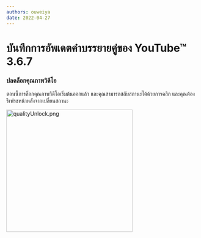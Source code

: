 ```yaml
---
authors: ouweiya
date: 2022-04-27
---
```





# บันทึกการอัพเดตคำบรรยายคู่ของ YouTube™ 3.6.7

### ปลดล็อกคุณภาพวิดีโอ

ตอนนี้การล็อกคุณภาพวิดีโอเริ่มต้นออกแล้ว และคุณสามารถสลับสถานะได้ด้วยการคลิก และคุณต้องรีเฟรชหน้าหลังจากเปลี่ยนสถานะ

<img src={qualityUnlock} alt="qualityUnlock.png" width="330" height="320" />

<WebStore />